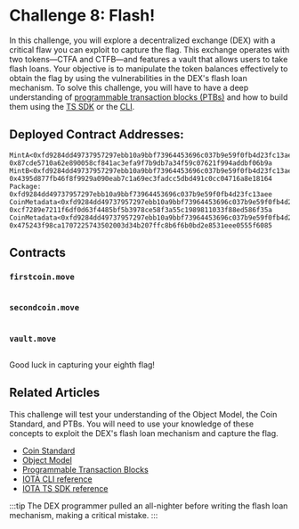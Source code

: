 




# Challenge 8: Flash!

In this challenge, you will explore a decentralized exchange (DEX) with a critical flaw you can exploit to capture the flag. This exchange operates with two tokens—CTFA and CTFB—and features a vault that allows users to take flash loans. Your objective is to manipulate the token balances effectively to obtain the flag by using the vulnerabilities in the DEX's flash loan mechanism. 
To solve this challenge, you will have to have a deep understanding of [programmable transaction blocks (PTBs)](../iota-101/transactions/ptb/programmable-transaction-blocks-overview.mdx) and how to build them using the [TS SDK](../iota-101/transactions/ptb/building-programmable-transaction-blocks-ts-sdk.mdx) or the [CLI](../../references/cli/ptb.mdx).

## Deployed Contract Addresses:
```
MintA<0xfd9284dd49737957297ebb10a9bbf73964453696c037b9e59f0fb4d23fc13aee::ctfa::CTFA>: 0x87cde5710a62e890058cf841ac3efa9f7b9db7a34f59c07621f994addbf06b9a
MintB<0xfd9284dd49737957297ebb10a9bbf73964453696c037b9e59f0fb4d23fc13aee::ctfb::CTFB>: 0x4395d877fb46f8f9929a090eab7c1a69ec3fadcc5dbd491c0cc04716a8e18164
Package: 0xfd9284dd49737957297ebb10a9bbf73964453696c037b9e59f0fb4d23fc13aee
CoinMetadata<0xfd9284dd49737957297ebb10a9bbf73964453696c037b9e59f0fb4d23fc13aee::ctfa::CTFA>: 0xcf7289e7211f6df0d63f4485bf5b3978ce58f3a55c1989811033f88ed586f35a
CoinMetadata<0xfd9284dd49737957297ebb10a9bbf73964453696c037b9e59f0fb4d23fc13aee::ctfb::CTFB>: 0x475243f98ca1707225743502003d34b207ffc8b6f6b0bd2e8531eee0555f6085
```

## Contracts

### `firstcoin.move`
```move file=<rootDir>/docs/examples/move/ctf/challenge_8/sources/firstcoin.move
```

### `secondcoin.move`
```move file=<rootDir>/docs/examples/move/ctf/challenge_8/sources/secondcoin.move
```

### `vault.move`
```move file=<rootDir>/docs/examples/move/ctf/challenge_8/sources/vault.move
```

Good luck in capturing your eighth flag!


## Related Articles
This challenge will test your understanding of the Object Model, the Coin Standard, and PTBs. You will need to use your knowledge of these concepts to exploit the DEX's flash loan mechanism and capture the flag.

- [Coin Standard](../standards/coin.mdx)
- [Object Model](../iota-101/objects/object-model.mdx)
- [Programmable Transaction Blocks](../iota-101/transactions/ptb/programmable-transaction-blocks-overview.mdx)
- [IOTA CLI reference](../../references/cli/ptb.mdx)
- [IOTA TS SDK reference](../iota-101/transactions/ptb/building-programmable-transaction-blocks-ts-sdk.mdx)



:::tip
The DEX programmer pulled an all-nighter before writing the flash loan mechanism, making a critical mistake.
:::




<ChallengeVerifier expectedObjectType="0xfd9284dd49737957297ebb10a9bbf73964453696c037b9e59f0fb4d23fc13aee::vault::Flag" challengeNumber="8" nftName="Flash"/>